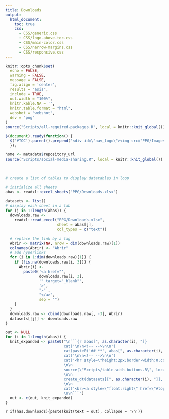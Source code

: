```yaml
---
title: Downloads
output:
  html_document:
    toc: true
    css:
      - CSS/generic.css
      - CSS/logo-above-toc.css
      - CSS/main-color.css
      - CSS/narrow-margins.css
      - CSS/responsive.css
---
```


<!--install and/or load all R packages-->
```r
knitr::opts_chunk$set(
  echo = FALSE,
  warning = FALSE,
  message = FALSE,
  fig.align = 'center',
  results = "asis",
  include = TRUE,
  out.width = "100%",
  knitr.kable.NA = '',
  knitr.table.format = "html",
  webshot = "webshot",
  dev = "png"
)
source("Scripts/all-required-packages.R", local = knitr::knit_global())
```

<!--script for inserting LOGO ABOVE THE TOC-->
```js
$(document).ready(function() {
  $('#TOC').parent().prepend('<div id=\"nav_logo\"><img src="PPG/Images/logo-programa.png"></div>');
  });
```

<!--script for sharing-->
<p align="right">
```r
home <- metadata$repository_url
source("Scripts/social-media-sharing.R", local = knitr::knit_global())
```
</p>

<br>

```r
# create a list of tables to display datatables in loop

# initialize all sheets
abas <- readxl::excel_sheets("PPG/Downloads.xlsx")

datasets <- list()
# display each sheet in a tab
for (j in 1:length(abas)) {
  downloads.raw <-
    readxl::read_excel("PPG/Downloads.xlsx",
                       sheet = abas[j],
                       col_types = c("text"))
  
  # replace the link by a tag
  Abrir <- matrix(NA, nrow = dim(downloads.raw)[1])
  colnames(Abrir) <- "Abrir"
  # add hyperlinks
  for (i in 1:dim(downloads.raw)[1]) {
    if (!is.na(downloads.raw[i, 3])) {
      Abrir[i] <-
        paste0('<a href="',
               downloads.raw[i, 3],
               '" target="_blank"',
               '>',
               "↗️" ,
               "</a>",
               sep = "")
    }
  }
  downloads.raw <- cbind(downloads.raw[, -3], Abrir)
  datasets[[j]] <- downloads.raw
}
```

```r
out <- NULL
for (i in 1:length(abas)) {
  knit_expanded <- paste0("\n```{r abas[", as.character(i), "]}
                          cat('\n\n<!-- -->\n\n')
                          cat(paste0('## **', abas[", as.character(i), "], '**'))
                          cat('\n\n<!-- -->\n\n')
                          cat('<hr style=\"height:2px;border-width:0;color:black;background-color:black\">')
                          \n\n
                          source(\"Scripts/table-with-buttons.R\", local = knitr::knit_global())
                          \n\n
                          create_dt(datasets[[", as.character(i), "]], title = abas[", as.character(i), "])
                          \n\n
                          cat('<br><a style=\"float:right\" href=\"#top\"><b>Início &nbsp;</b>⬆️</a><br>')
                          \n\n```")
  out <- c(out, knit_expanded)
}
```
 
<!--- knit those table chunk statements --> 
`r if(has.downloads){paste(knit(text = out), collapse = '\n')}`

<br>
